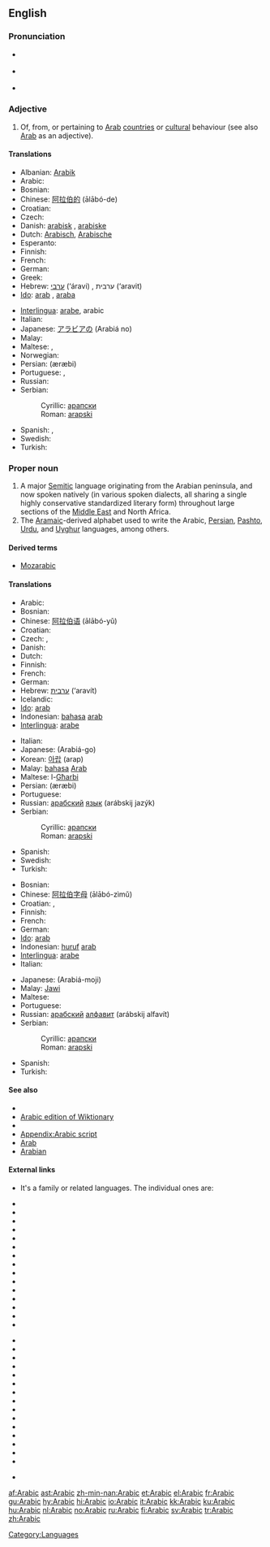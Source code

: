{{interwiktionary|code=ar}}
==English==
{{wikipedia}}

===Pronunciation===
* {{a|RP}} {{IPA|/ˈærəbɪk/}}
* {{a|US}} {{IPA|/ˈɛrəbɪk/|/ˈærəbɪk/}}
* {{audio|en-us-Arabic.ogg|Audio (US)}}

===Adjective===
{{en-adj|-}}

# Of, from, or pertaining to [[Arab]] [[country|countries]] or [[cultural]] behaviour (see also [[Arab]] as an adjective).

====Translations====
{{trans-top|of, from, or pertaining to Arab countries or cultural behaviour}}
* Albanian: [[Arabik]]
* Arabic: {{Arab|[[عربي]]}} {{unicode|(ʕárabi)}}
* Bosnian: {{t-|bs|arapski|m}}
* Chinese: [[阿拉伯的]] (ālābó-de)
* Croatian: {{t-|hr|arapski|alt=àrapskī|m}}
* Czech: {{t+|cs|arabský|m}}
* Danish: [[arabisk]] {{n}}, [[arabiske]] {{p}}
* Dutch: [[Arabisch]], [[Arabische]]
* Esperanto: {{t+|eo|araba|xs=Esperanto}}
* Finnish: {{t+|fi|arabialainen}}
* French: {{t+|fr|arabe}}
* German: {{t+|de|arabisch}}
* Greek: {{t+|el|αραβικός|tr=aravikós|sc=Grek}}
* Hebrew: [[ערבי]] (‘áravi) {{m}}, ערבית (‘aravit) {{f}}
* [[Ido]]: [[arab]] {{m}}, [[araba]] {{f}}
{{trans-mid}}
* [[Interlingua]]: [[arabe]], arabic
* Italian: {{t+|it|arabo|m}}
* Japanese: [[アラビア]][[の]] (Arabiá no)
* Malay: {{t-|ms|Arab|xs=Malay}}
* Maltese: {{t-|mt|Għarbi|m|xs=Maltese}}, {{t-|mt|Għarbija|f|xs=Maltese}}
* Norwegian: {{t+|no|arabisk}}
* Persian: {{fa-Arab|[[عربی|عَرَبی]]}} (æræbi)
* Portuguese: {{t+|pt|árabe}}, {{t+|pt|arábico}}
* Russian: {{t+|ru|арабский|m|tr=arábskij|sc=Cyrl}}
* Serbian:
*: Cyrillic: [[арапски#Serbian|арапски]] {{m}}
*: Roman: [[arapski#Serbian|arapski]] {{m}}
* Spanish: {{t+|es|árabe|m|f}}, {{t-|es|arábigo|m}}
* Swedish: {{t-|sv|arabisk}}
* Turkish: {{t+|tr|Arap}}
{{trans-bottom}}

===Proper noun===
{{en-proper noun}}

# A major [[Semitic]] language originating from the Arabian peninsula, and now spoken natively (in various spoken dialects, all sharing a single highly conservative standardized literary form) throughout large sections of the [[Middle East]] and North Africa.
# The [[Aramaic]]-derived alphabet used to write the Arabic, [[Persian]], [[Pashto]], [[Urdu]], and [[Uyghur]] languages, among others.

====Derived terms====
* [[Mozarabic]]

====Translations====
{{trans-top|language}}
* Arabic: {{Arab|[[العربية]]}} {{unicode|(al-ʕarabíyya)}} {{f}}
* Bosnian: {{t-|bs|arapski|m}}
* Chinese: [[阿拉伯语]] (ālābó-yǔ)
* Croatian: {{t-|hr|arapski jezik|alt=àrapskī jèzik|m}}
* Czech: {{t-|cs|arabština|f}}, {{t-|cs|arabský jazyk|m}}
* Danish: {{t+|da|arabisk}}
* Dutch: {{t+|nl|Arabisch|n}}
* Finnish: {{t+|fi|arabia}}
* French: {{t+|fr|arabe}}
* German: {{t+|de|Arabisch}}
* Hebrew: [[ערבית]] (‘aravít)
* Icelandic: {{t-|is|Arabíska}}
* [[Ido]]: [[arab]]
* Indonesian: [[bahasa]] [[arab]]
* [[Interlingua]]: [[arabe]]
{{trans-mid}}
* Italian: {{t+|it|arabo}}
* Japanese: {{Jpan|[[アラビア語]]}} (Arabiá-go)
* Korean: [[아랍]] (arap)
* Malay: [[bahasa]] [[Arab]]
* Maltese: l-[[Għarbi]]
* Persian: {{fa-Arab|[[عربی|عَرَبی]]}} (æræbi)
* Portuguese: {{t+|pt|árabe|m}}
* Russian: [[арабский]] [[язык]] (arábskij jazýk) {{m}}
* Serbian:
*: Cyrillic: [[арапски#Serbian|арапски]] {{m}}
*: Roman: [[arapski#Serbian|arapski]] {{m}}
* Spanish: {{t+|es|árabe|m}}
* Swedish: {{t+|sv|arabiska}}
* Turkish: {{t+|tr|Arapça}}
{{trans-bottom}}

{{trans-top|alphabet}}
* Bosnian: {{t-|bs|arapski|m}}
* Chinese: [[阿拉伯字母]] (ālābó-zìmǔ)
* Croatian: {{t-|hr|arabica|alt=aràbica|f}}, {{t|hr|arebica|alt=arèbica|f}}
* Finnish: {{t+|fi|arabia}}
* French: {{t+|fr|arabe}}
* German: {{t+|de|Arabisch}}
* [[Ido]]: [[arab]]
* Indonesian: [[huruf]] [[arab]]
* [[Interlingua]]: [[arabe]]
* Italian: {{t+|it|arabo}}
{{trans-mid}}
* Japanese: {{Jpan|[[アラビア文字]]}} (Arabiá-moji)
* Malay: [[Jawi]]
* Maltese: {{t-|mt|Għarbija|xs=Maltese}}
* Portuguese: {{t+|pt|árabe|m}}
* Russian: [[арабский]] [[алфавит]] (arábskij alfavít) {{m}}
* Serbian:
*: Cyrillic: [[арапски#Serbian|арапски]] {{m}}
*: Roman: [[arapski#Serbian|arapski]] {{m}}
* Spanish: {{t+|es|árabe|m}}
* Turkish: {{t+|tr|Arap}}
{{trans-bottom}}

====See also====
{{interwiktionary|code=ar}}
{{wikibooks}}

* {{langcat}}
* [[:ar:|Arabic edition of Wiktionary]]
* {{pedialite|Arabic language}}
* [[Appendix:Arabic script]]
* [[Arab]]
* [[Arabian]]

====External links====
* {{ISO 639|link=Ethnologue|lang=Arabic macrolanguage|3code=ara|1code=ar}} It's a family or related languages. The individual ones are:
{{top2}}
* {{ethnologue|lang=Algerian Arabic|code=arq}}
* {{ethnologue|lang=Algerian Saharan Arabic|code=aao}}
* {{ethnologue|lang=Babalia Creole Arabic|code=bbz}}
* {{ethnologue|lang=Baharna Arabic|code=abv}}
* {{ethnologue|lang=Chadian Arabic|code=shu}}
* {{ethnologue|lang=Cypriot Arabic|code=acy}}
* {{ethnologue|lang=Dhofari Arabic|code=adf}}
* {{ethnologue|lang=Eastern Egyptian Bedawi Arabic|code=avl}}
* {{ethnologue|lang=Egyptian Arabic|code=arz}}
* {{ethnologue|lang=Gulf Arabic|code=afb}}
* {{ethnologue|lang=Hadrami Arabic|code=ayh}}
* {{ethnologue|lang=Hijazi Arabic|code=acw}}
* {{ethnologue|lang=Libyan Arabic|code=ayl}}
* {{ethnologue|lang=Mesopotamian Arabic|code=acm}}
* {{ethnologue|lang=Moroccan Arabic|code=ary}}
{{mid2}}
* {{ethnologue|lang=Najdi Arabic|code=ars}}
* {{ethnologue|lang=North Levantine Arabic|code=apc}}
* {{ethnologue|lang=North Mesopotamian Arabic|code=ayp}}
* {{ethnologue|lang=Omani Arabic|code=acx}}
* {{ethnologue|lang=Saidi Arabic|code=aec}}
* {{ethnologue|lang=Sanaani Arabic|code=ayn}}
* {{ethnologue|lang=Shihhi Arabic|code=ssh}}
* {{ethnologue|lang=South Levantine Arabic|code=ajp}}
* {{ethnologue|lang=Standard Arabic|code=arb}}
* {{ethnologue|lang=Sudanese Arabic|code=apd}}
* {{ethnologue|lang=Sudanese Creole Arabic|code=pga}}
* {{ethnologue|lang=Ta'izzi-Adeni Arabic|code=acq}}
* {{ethnologue|lang=Tajiki Arabic|code=abh}}
* {{ethnologue|lang=Tunisian Arabic|code=aeb}}
* {{ethnologue|lang=Uzbeki Arabic|code=auz}}
{{bottom}}
* {{websters-online}}

[[Category:Languages]]

[[af:Arabic]]
[[ast:Arabic]]
[[zh-min-nan:Arabic]]
[[et:Arabic]]
[[el:Arabic]]
[[fr:Arabic]]
[[gu:Arabic]]
[[hy:Arabic]]
[[hi:Arabic]]
[[io:Arabic]]
[[it:Arabic]]
[[kk:Arabic]]
[[ku:Arabic]]
[[hu:Arabic]]
[[nl:Arabic]]
[[no:Arabic]]
[[ru:Arabic]]
[[fi:Arabic]]
[[sv:Arabic]]
[[tr:Arabic]]
[[zh:Arabic]]